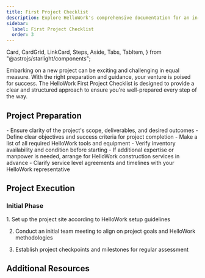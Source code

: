 ```yaml
---
title: First Project Checklist
description: Explore HelloWork's comprehensive documentation for an in-depth look at our premium tools and construction services. 
sidebar:
  label: First Project Checklist
  order: 3
---
```

  Card,
  CardGrid,
  LinkCard,
  Steps,
  Aside,
  Tabs,
  TabItem,
} from "@astrojs/starlight/components";

Embarking on a new project can be exciting and challenging in equal measure. With the right preparation and guidance, your venture is poised for success. The HelloWork First Project Checklist is designed to provide a clear and structured approach to ensure you're well-prepared every step of the way.

## Project Preparation

<CardGrid>
  <Card title="Scope and Objectives">
    - Ensure clarity of the project's scope, deliverables, and desired outcomes
    - Define clear objectives and success criteria for project completion
  </Card>
  <Card title="Tools and Equipment">
    - Make a list of all required HelloWork tools and equipment
    - Verify inventory availability and condition before starting
  </Card>
  <Card title="Arranging Services">
    - If additional expertise or manpower is needed, arrange for HelloWork construction services in advance
    - Clarify service level agreements and timelines with your HelloWork representative
  </Card>
</CardGrid>

## Project Execution
### Initial Phase
<Steps>
1. Set up the project site according to HelloWork setup guidelines

2. Conduct an initial team meeting to align on project goals and HelloWork methodologies

3. Establish project checkpoints and milestones for regular assessment
</Steps>


## Additional Resources
<CardGrid>
<LinkCard
  title="Detailed Guides"
  description="Access in-depth documentation and user manuals for HelloWork tools and services."
  href="/guides/getting-started"
/>
<LinkCard
  title="Support Contacts"
  description="Keep handy the contact details for HelloWork support, available for assistance throughout your project."
  href="/guides/getting-started"
/>
<LinkCard
  title="Advanced Learning"
  description="Explore further educational resources provided by HelloWork to refine your skills and knowledge base."
  href="/guides/getting-started"
/>
</CardGrid>
